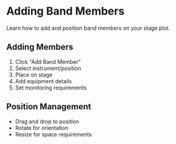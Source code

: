 # Adding Band Members

Learn how to add and position band members on your stage plot.

## Adding Members

1. Click "Add Band Member"
2. Select instrument/position
3. Place on stage
4. Add equipment details
5. Set monitoring requirements

## Position Management

- Drag and drop to position
- Rotate for orientation
- Resize for space requirements 